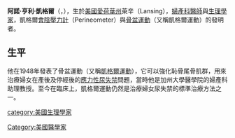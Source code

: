 {{blpsource|time=2010-10-09T23:25:11+00:00}}

'''阿諾·亨利·凱格爾'''（{{lang-en|Arnold Henry Kegel}}，{{bd|1894年||1981年||catIdx=Kegel,Arnold}}），生於[[美國|美國]][[愛荷華州|愛荷華州]]萊辛（Lansing），[[婦產科|婦產科]][[醫師|醫師]]與[[生理學家|生理學家]]，凱格爾[[會陰壓力計|會陰壓力計]]（Perineometer）與[[凱格爾運動|骨盆運動]]（又稱凱格爾運動）的發明者。

==生平==
他在1948年發表了骨盆運動（又稱[[凱格爾運動|凱格爾運動]]），它可以強化恥骨尾骨肌群，用來治療婦女在產後及停經後的[[應力性尿失禁|應力性尿失禁]]問題，當時他是加州大學醫學院的婦產科助理教授。至今在臨床上，凱格爾運動仍然是治療婦女尿失禁的標準治療方法之一。

{{DEFAULTSORT:Kegel, Arnold}}
[[Category:美國醫學家|Category:美國醫學家]]
[[category:美國生理學家|category:美國生理學家]]